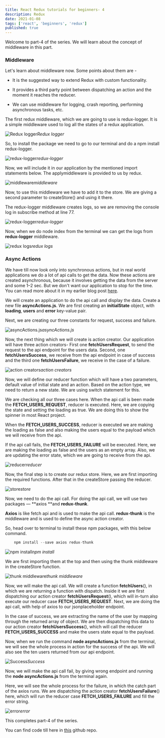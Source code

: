 ```yaml
---
title: React Redux tutorials for beginners- 4
description: Redux
date: 2021-01-08
tags: ['react', 'beginners', 'redux']
published: true
---
```


Welcome to part-4 of the series. We will learn about the concept of middleware in this part.

### Middleware

Let's learn about middleware now. Some points about them are -

* It is the suggested way to extend Redux with custom functionality.

* It provides a third party point between dispatching an action and the moment it reaches the reducer.

* We can use middleware for logging, crash reporting, performing asynchronous tasks, etc.

The first redux middleware, which we are going to use is redux-logger. It is a simple middleware used to log all the states of a redux application.

![Redux logger](https://ik.imagekit.io/thewebdev/React-redux/4/1_T1Hv-xbPe.png)*Redux logger*

So, to install the package we need to go to our terminal and do a npm install redux-logger.

![redux-logger](https://ik.imagekit.io/thewebdev/React-redux/4/2_nryqdwA5ck.png)*redux-logger*

Now, we will include it in our application by the mentioned import statements below. The applymiddleware is provided to us by redux.

![middleware](https://ik.imagekit.io/thewebdev/React-redux/4/3_qe_CX7RIFu.png)*middleware*

Now, to use this middleware we have to add it to the store. We are giving a second parameter to createStore() and using it there.

The redux-logger middleware creates logs, so we are removing the console log in subscribe method at line 77.

![redux-logger](https://ik.imagekit.io/thewebdev/React-redux/4/4_Bw2B7K4fu.png)*redux-logger*

Now, when we do node index from the terminal we can get the logs from **redux-logger** middleware.

![redux logs](https://ik.imagekit.io/thewebdev/React-redux/4/5_WnVThD45L5.png)*redux logs*

### Async Actions

We have till now look only into synchronous actions, but in real world applications we do a lot of api calls to get the data. Now these actions are created asynchronous, because it involves getting the data from the server and some 1–2 sec. But we don't want our application to stop for the time. You can read more about it in my earlier blog post [here](https://thewebdev.tech/js-async).

We will create an application to do the api call and display the data. Create a new file **asyncActions.js**. We are first creating an **initialState** object, with **loading**, **users** and **error** key-value pair.

Next, we are creating our three constants for request, success and failure.

![asyncActions.js](https://ik.imagekit.io/thewebdev/React-redux/4/6_XBn_OZ2odK.png)*asyncActions.js*

Now, the next thing which we will create is action creator. Our application will have three action creators- First one **fetchUsersRequest**, to send the request to the api endpoint for the users data. Second, one **fetchUsersSuccess**, we receive from the api endpoint in case of success and the third one **fetchUsersFailure**, we receive in the case of a failure.

![action creators](https://ik.imagekit.io/thewebdev/React-redux/4/7__dbkOMeCiB.png)*action creators*

Now, we will define our reducer function which will have a two parameters, default value of initial state and an action. Based on the action type, we need to return a new state. We are using switch statement for this.

We are checking all our three cases here. When the api call is been made the **FETCH_USERS_REQUEST**, reducer is executed. Here, we are copying the state and setting the loading as true. We are doing this to show the spinner in most React project.

When the **FETCH_USERS_SUCCESS**, reducer is executed we are making the loading as false and also making the users equal to the payload which we will receive from the api.

If the api call fails, the **FETCH_USERS_FAILURE** will be executed. Here, we are making the loading as false and the users as an empty array. Also, we are updating the error state, which we are going to receive from the api.

![reducer](https://ik.imagekit.io/thewebdev/React-redux/4/8_KH7obchNr.png)*reducer*

Now, the final step is to create our redux store. Here, we are first importing the required functions. After that in the createStore passing the reducer.

![store](https://ik.imagekit.io/thewebdev/React-redux/4/9_uSDj0SuJhc.png)*store*

Now, we need to do the api call. For doing the api call, we will use two packages — **axios **and **redux-thunk**.

**Axios** is like fetch api and is used to make the api call. **redux-thunk** is the middleware and is used to define the async action creator.

So, head over to terminal to install these npm packages, with this below command.


```js
    npm install --save axios redux-thunk
```


![npm install](https://ik.imagekit.io/thewebdev/React-redux/4/10_62EuQGndnv.png)*npm install*

We are first importing them at the top and then using the thunk middleware in the createStore function.

![thunk middleware](https://ik.imagekit.io/thewebdev/React-redux/4/11_a8t0HeXPv.png)*thunk middleware*

Now, we will make the api call. We will create a function **fetchUsers**(), in which we are returning a function with dispatch. Inside it we are first dispatching our action creator **fetchUsersRequest**(), which will in-turn also execute our reducer case **FETCH_USERS_REQUEST**. Next, we are doing the api call, with help of axios to our jsonplaceholder endpoint.

In the case of success, we are extracting the name of the user by mapping through the returned array of object. We are then dispatching this data to our action creator **fetchUsersSuccess**(), which will call the reducer **FETCH_USERS_SUCCESS** and make the users state equal to the payload.

Now, when we run the command **node asyncActions.js** from the terminal, we will see the whole process in action for the success of the api. We will also see the ten users returned from our api endpoint.

![Success](https://ik.imagekit.io/thewebdev/React-redux/4/12_cTxf6BGpKQ.png)*Success*

Now, we will make the api call fail, by giving wrong endpoint and running the **node asyncActions.js** from the terminal again.

Here, we will see the whole process for the failure, in which the catch part of the axios runs. We are dispatching the action creator **fetchUsersFailure**() here, which will run the reducer case **FETCH_USERS_FAILURE** and fill the error string.

![error](https://ik.imagekit.io/thewebdev/React-redux/4/13_0-uvlaZIE_.png)*error*

This completes part-4 of the series.

You can find code till here in [this](https://github.com/nabendu82/Redux-Demo) github repo.
